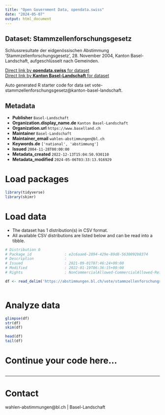 ```yaml
---
title: "Open Government Data, opendata.swiss"
date: "2024-05-07"
output: html_document
---
```


## Dataset: Stammzellenforschungsgesetz

Schlussresultate der eidgenössischen Abstimmung 'Stammzellenforschungsgesetz', 28. November 2004, Kanton Basel-Landschaft, aufgeschlüsselt nach Gemeinden.

[Direct link by **opendata.swiss** for dataset](https://opendata.swiss/de/dataset/stammzellenforschungsgesetz)<br>
[Direct link by **Kanton Basel-Landschaft** for dataset](https://abstimmungen.bl.ch/vote/stammzellenforschungsgesetz/data)

Auto generated R starter code for data set vote-stammzellenforschungsgesetz@kanton-basel-landschaft.

## Metadata

- **Publisher** `Basel-Landschaft`
- **Organization.display_name.de** `Kanton Basel-Landschaft`
- **Organization.url** `https://www.baselland.ch`
- **Maintainer** `Basel-Landschaft`
- **Maintainer_email** `wahlen-abstimmungen@bl.ch`
- **Keywords.de** `['national', 'abstimmung']`
- **Issued** `2004-11-28T00:00:00`
- **Metadata_created** `2022-12-13T15:04:50.930110`
- **Metadata_modified** `2024-05-06T03:33:13.916929`


# Load packages

```r

library(tidyverse)
library(skimr)

```

# Load data

-   The dataset has 1 distribution(s) in CSV format.
-   All available CSV distributions are listed below and can be read into a tibble.

```r

# Distribution 0
# Package_id               : e2c6aae6-2894-429e-89d8-5630092b8374
# Description              : 
# Issued                   : 2021-09-01T07:46:24+00:00
# Modified                 : 2022-01-19T06:36:15+00:00
# Rights                   : NonCommercialAllowed-CommercialAllowed-ReferenceRequired

df <- read_delim('https://abstimmungen.bl.ch/vote/stammzellenforschungsgesetz/data-csv')



```

# Analyze data

```r

glimpse(df)
str(df)
skim(df)

head(df)
tail(df)

```

# Continue your code here...

```r

```

------------------------------------------------------------------------

# Contact

wahlen-abstimmungen@bl.ch | Basel-Landschaft
